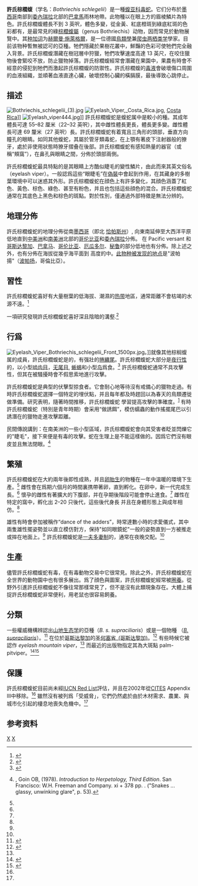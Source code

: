 {{Speciesbox
| taxon = Bothriechis schlegelii
| status_system = iucn3.1
| trend = stable
}}
'''許氏棕櫚蝮'''（学名：''Bothriechis schlegelii''）是一種[[蝮亚科|蝮亚科]][[毒蛇|毒蛇]]。它们分布於[[墨西哥|墨西哥]]南部到[[委內瑞拉|委內瑞拉]]北部的[[巴拿馬|巴拿馬]]雨林地帶。此物種以在眼上方的眉棱鱗片為特色。許氏棕櫚蝮體長不到 3 英呎，體色多變，從金黃、紅底橙斑到綠底紅斑的色彩都有，是最常見的綠[[棕櫚蝮屬|棕櫚蝮屬]]（genus Bothriechis）动物，因而常見於動物展覽中。其[[种加词|种加词]]为[[赫爾曼·施萊格爾|赫爾曼·施萊格爾]]，是一位德國[[鳥類學|鳥類學]]兼[[爬虫两栖类学|爬虫两栖类学]]學家。目前该物种暫無被認可的亞種。牠們隱藏於果樹花叢中，鮮豔的色彩可使牠們完全融入背景。許氏棕櫚蝮潛藏在樹冠層中狩獵，牠們攻擊速度高達 13 英尺，在咬住獵物後會緊咬不放，防止獵物掉落。許氏棕櫚蝮經常會潛藏在果園中，果農有時會不經意的侵犯到牠們而激起許氏棕櫚蝮的防禦性。許氏棕櫚蝮的[[毒液|毒液]]會破壞傷口周圍的血液組織，並順著血液直達心臟，破壞控制心臟的橫膈膜，最後導致心跳停止。

==描述==
[[File:Bothriechis_schlegelii_(3).jpg|thumb]]
[[File:Eyelash_Viper,_Costa_Rica.jpg|thumb]], [[Costa_Rica|Costa Rica]]]]
[[File:Eyelash_viper444.jpg|thumb]]]]
許氏棕櫚蝮蛇是蝮蛇属中是較小的種。其成年體長可達 55–82 厘米（22–32 英呎），其中雌性體長更長，體長更多變。雌性體長可達 69 釐米（27 英呎）長。許氏棕櫚蝮蛇有着寬且三角形的頭部，垂直方向瞳孔的眼睛。如同其他蝮蛇，其屬於管牙類毒蛇，在上顎有著皮下注射器般的獠牙，處於非使用狀態時獠牙摺叠在後部。許氏棕櫚蝮蛇有感知熱量的器官（或稱“頰窩”），在鼻孔與眼睛之間，分佈於頭部兩側。

許氏棕櫚蝮蛇最具特點的是其眼睛上方酷似睫毛的變性鱗片，由此而來其英文俗名（eyelash viper）。一般認爲這些“眼睫毛”在[[偽裝|偽裝]]中會起到作用，在其藏身的多樹葉環境中可以迷惑其外形。許氏棕櫚蝮蛇在顔色上有許多變化，其顔色涵蓋了紅色、黃色、棕色、綠色、甚至有粉色，并且也包括這些顔色的混合。許氏棕櫚蝮蛇通常在其底色上黑色和棕色的斑點。對於性別，僅通過外部特徵是無法分辨的。

==地理分佈==
許氏棕櫚蝮蛇的地理分佈從南[[墨西哥|墨西哥]]（即北 [[恰帕斯州|恰帕斯州]]）, 向東南延伸至大西洋平原低地直到[[中美洲|中美洲]]和[[南美洲|南美洲]]北部的[[哥伦比亚|哥伦比亚]]和[[委內瑞拉|委內瑞拉]]分佈。 在 Pacific versant 和[[哥斯达黎加|哥斯达黎加]]、[[巴拿马|巴拿马]]、[[哥伦比亚|哥伦比亚]]、[[厄瓜多尔|厄瓜多尔]]、[[秘鲁|秘鲁]]的部分低地也有分佈。除上述之外，也有分佈在海拔從幾乎海平面到 {{convert|2640|m|ft|abbr=on}} 高度的{{Tsl|en|Mesic habitat|Mesic habitat}}中。[[Type_locality_(biology)|此物种被发现的地点]]是"波帕揚"（[[波帕扬|波帕扬]]，哥倫比亞）。

==習性==
許氏棕櫚蝮蛇喜好有大量樹葉的低海拔、潮濕的[[热带|热带]]地區，通常距離不會枯竭的水源不遠。<ref>{{Cite journal|last=Sorrell|first=Geoffrey G.|date=2009-02-12|title=Diel Movement and Predation Activity Patterns of the Eyelash Palm-Pitviper (''Bothriechis schlegelii'' )|url=http://www.bioone.org/doi/abs/10.1643/CE-06-284|journal=Copeia|volume=2009|issue=1|pages=105–109|doi=10.1643/CE-06-284|issn=0045-8511}}</ref> 

一項研究發現許氏棕櫚蝮蛇喜好深且陰暗的溝壑.<ref>{{Cite book|title=Maya Tropical Rainforest|last=Nations|first=James D.|publisher=University of Texas Press|year=2006|isbn=9780292712829|location=Austin|pages=72|via=}}</ref>

==行爲==
[[File:Eyelash_Viper_Bothriechis_schlegelii_Front_1500px.jpg|thumb]]。]]就像其他棕榈蝮属的成員，許氏棕櫚蝮蛇是{{Tsl|en|Arboreal_locomotion|树栖}}的，有强壯的[[捲纏尾|捲纏尾]]。許氏棕櫚蝮蛇大部分是[[夜行性|夜行性]]的，以小型[[啮齿目|啮齿目]]，[[无尾目|无尾目]], [[蜥蜴|蜥蜴]]和小型[[鸟|鸟]]爲食。<ref name=ummz>{{cite web | title=ADW: ''Bothriechis schlegelii '' information | work=Animal Diversity Web | last=Sinnett | first=Katy | publisher=University of Michigan Museum of Zoology | url=http://animaldiversity.ummz.umich.edu/accounts/Bothriechis_schlegelii/ | accessdate=9 January 2014 | archive-date=2013-12-04 | archive-url=https://web.archive.org/web/20131204043459/http://animaldiversity.ummz.umich.edu/accounts/Bothriechis_schlegelii/ | dead-url=no }}</ref> 許氏棕櫚蝮蛇通常不具攻擊性，但其在被騷擾時會不假思索地進行攻擊。

許氏棕櫚蝮蛇是典型的伏擊型掠食者。它會耐心地等待沒有戒備心的獵物走過。有時許氏棕櫚蝮蛇選擇一個特定的埋伏點，并且每年都及時趕回以為春天的鳥類遷徙做準備。研究表明，隨著時間推移，許氏棕櫚蝮蛇 學習提高攻擊的準確度。<sup>[http://sydney.edu.au/science/biology/shine/publications/reprints_legal/284africantyphlopids.pdf] {{Wayback|url=http://sydney.edu.au/science/biology/shine/publications/reprints_legal/284africantyphlopids.pdf |date=20160304121018 }}</sup> 有時許氏棕櫚蝮蛇（特別是青年時期）會采用“{{Tsl|en|Caudal|尾巴}}做誘餌”，模仿蠕蟲的動作搖擺尾巴以引誘潛在的獵物走進攻擊距離。

民間傳說講到：在南美洲的一些小型區域，許氏棕櫚蝮蛇會向其受害者眨並閃爍它的"睫毛"，接下來便是有毒的攻擊。蛇在生理上是不能這樣做的。因爲它們沒有眼皮並且無法閉眼。<ref>{{tsl|fr|Coleman Jett Goin|科爾曼·捷特·戈因|Goin CJ}}, Goin OB, {{tsl|de|George Robert Zug|乔治·罗伯特·祖格|Zug GR}} (1978). ''Introduction to Herpetology, Third Edition''. San Francisco: W.H. Freeman and Company. xi + 378 pp. {{ISBN|0-7167-0020-4}}. ("Snakes ... glassy, unwinking glare", p. 53).</ref>

==繁殖==
許氏棕櫚蝮蛇在大約兩年後即性成熟，并且[[卵胎生|卵胎生]]的物種在一年中溫暖的環境下生產。<ref name=ummz/> 雌性會在爲期六個月的時間裏携帶著卵，直到孵化。在卵中，新一代完成生長。<ref name=ummz/> 懷孕的雌性有著擴大的下腹部，并在孕期後階段可能會停止進食。<ref name=ummz/> 雌性在特定的窩中，孵化出 2–20 只後代，這些後代身長 {{convert|15|–|20|cm|in|abbr=on}} 并且在身體形態上與成年相仿。<ref name=ummz/>

雄性有時會參加被稱作“dance of the adders”，時常達數小時的求愛儀式，其中兩隻雄性擺姿勢並以直立模仿對方，保持"如同眼鏡蛇"一般的姿勢直到一方被推走或摔在地面上。<ref name=ummz/> 許氏棕櫚蝮蛇是[[一夫多妻制|一夫多妻制]]的，通常在夜晚交配。<ref name=ummz/>

==生產==
儘管許氏棕櫚蝮蛇有毒，在有毒動物交易中它很常見。除此之外，許氏棕櫚蝮蛇在全世界的動物園中也有很多展出。爲了顔色與圖案，許氏棕櫚蝮蛇經常被[[圈養|圈養]]。從野外引進許氏棕櫚蝮蛇不像往常那樣常見了，但不是沒有此類現象存在。大體上捕捉許氏棕櫚蝮蛇非常便利，用老鼠也很容易飼養。

==分類==
一些權威機構{{who|date=August 2016}}辨認出[[山地生态学|山地生态学]]的亞種（''B. s. supraciliaris''）或是一個物種 （''[[Bothriechis_supraciliaris|B. supraciliaris]]''）。<ref name=Meh87>{{cite book|last=Mehrtens|first=John M.|title=Living Snakes of the World in Color|url=https://books.google.com/books?id=mKURAQAAMAAJ|year=1987|publisher=Sterling Pub. Co.|isbn=978-0-8069-6460-7|access-date=2018-09-03|archive-date=2014-06-17|archive-url=https://web.archive.org/web/20140617202334/http://books.google.com/books?id=mKURAQAAMAAJ|dead-url=no}}</ref> 在位於[[哥斯达黎加|哥斯达黎加]]的[[圣何塞省_(哥斯达黎加)|圣何塞省_(哥斯达黎加)]]。<ref name=eol-details>{{cite web | title = Facts about ''Bothriechis supraciliaris'' | work = Encyclopedia of Life | url = http://eol.org/pages/11006908/details | accessdate = 9 January 2014 | archive-date = 2018-08-25 | archive-url = https://web.archive.org/web/20180825180219/http://eol.org/pages/11006908/details | dead-url = no }}</ref> 有些時候它被認作 ''eyelash mountain viper''，<ref name=Meh87/> 而最近的出版物指定其為大斑點 palm-pitviper。<ref name="O'Shea2008">{{cite book|last=[[Mark_O'Shea_(herpetologist)|O'Shea, Mark]]|title=Venomous Snakes of the World|url=https://books.google.com/books?id=_bBz1-v1WUwC&pg=PA41|date=March 2008|publisher=New Holland Publishers|isbn=978-1-84773-086-2|page=41|access-date=2018-08-25|archive-date=2016-12-23|archive-url=https://web.archive.org/web/20161223232128/https://books.google.com/books?id=_bBz1-v1WUwC&pg=PA41|dead-url=no}}</ref><ref name="Lillywhite2014">{{cite book|last=Lillywhite|first=Harvey B.|title=How Snakes Work: Structure, Function and Behavior of the World's Snakes|url=https://books.google.com/books?id=RG9VAgAAQBAJ&pg=PA25|date=April 2014|publisher=Oxford University Press|isbn=978-0-19-538037-8|page=25|access-date=2018-08-25|archive-date=2020-07-27|archive-url=https://web.archive.org/web/20200727130535/https://books.google.com/books?id=RG9VAgAAQBAJ&pg=PA25|dead-url=no}}</ref>

==保護==
許氏棕櫚蝮蛇目前尚未經[[IUCN_Red_List|IUCN Red List]]評估，并且在2002年從[[CITES|CITES]] Appendix III中移除。<ref name=ummz/> 雖然沒有被列爲「受威脅」，它們仍然處於由於木材需求、農業、與城市化引起的棲息地喪失危機中。<ref name=ummz/>

==参考资料==
{{reflist}}

{{Taxonbar}}
[[Category:棕榈蝮属|X]]
[[Category:蝰科|X]]